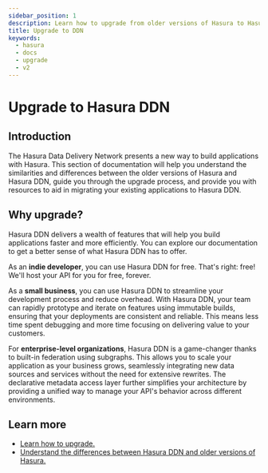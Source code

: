 ```yaml
---
sidebar_position: 1
description: Learn how to upgrade from older versions of Hasura to Hasura DDN.
title: Upgrade to DDN
keywords:
  - hasura
  - docs
  - upgrade
  - v2
---
```



# Upgrade to Hasura DDN

## Introduction

The Hasura Data Delivery Network presents a new way to build applications with Hasura. This section of documentation
will help you understand the similarities and differences between the older versions of Hasura and Hasura DDN, guide you
through the upgrade process, and provide you with resources to aid in migrating your existing applications to Hasura
DDN.

## Why upgrade?

Hasura DDN delivers a wealth of features that will help you build applications faster and more efficiently. You can
explore our documentation to get a better sense of what Hasura DDN has to offer.

As an **indie developer**, you can use Hasura DDN for free. That's right: free! We'll host your API for you for free,
forever.

As a **small business**, you can use Hasura DDN to streamline your development process and reduce overhead. With Hasura
DDN, your team can rapidly prototype and iterate on features using immutable builds, ensuring that your deployments are
consistent and reliable. This means less time spent debugging and more time focusing on delivering value to your
customers.

For **enterprise-level organizations**, Hasura DDN is a game-changer thanks to built-in federation using subgraphs. This
allows you to scale your application as your business grows, seamlessly integrating new data sources and services
without the need for extensive rewrites. The declarative metadata access layer further simplifies your architecture by
providing a unified way to manage your API's behavior across different environments.

## Learn more

- [Learn how to upgrade.](/upgrade/guide.mdx)
- [Understand the differences between Hasura DDN and older versions of Hasura.](/upgrade/feature-availability/index.mdx)

